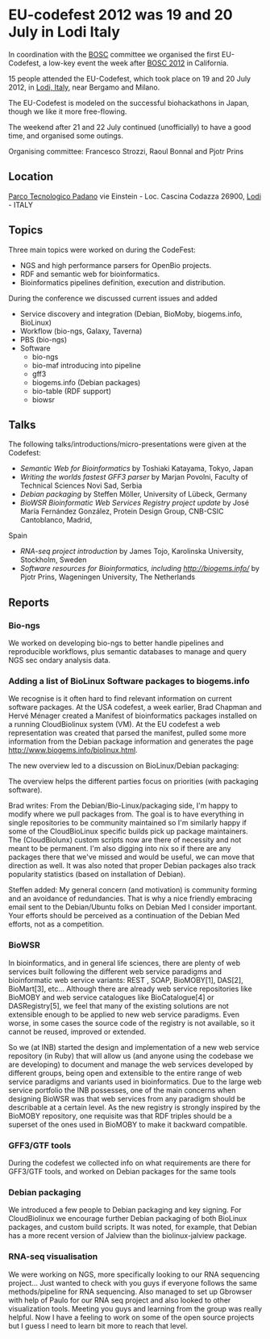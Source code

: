 = EU-codefest 2012 was 19 and 20 July in Lodi Italy =

In coordination with the [[BOSC]] committee we organised the first EU-Codefest, a low-key event the week after [[BOSC 2012]] in California. 

15 people attended the EU-Codefest, which took place on 19 and 20 July 2012, in [http://www.openstreetmap.org/?lat=45.31&lon=9.508&zoom=10&layers=M Lodi, Italy], near Bergamo and Milano.

The EU-Codefest is modeled on the successful biohackathons in Japan, though we like it more free-flowing. 

The weekend after 21 and 22 July continued (unofficially) to have a good time, and organised some outings.

Organising committee: Francesco Strozzi, Raoul Bonnal and Pjotr Prins

== Location ==

[http://www.tecnoparco.org/ Parco Tecnologico Padano]
vie Einstein - Loc. Cascina Codazza
26900, [http://www.openstreetmap.org/?lat=45.31&lon=9.508&zoom=10&layers=M Lodi] - ITALY

== Topics ==

Three main topics were worked on during the CodeFest:

* NGS and high performance parsers for OpenBio projects.
* RDF and semantic web for bioinformatics.
* Bioinformatics pipelines definition, execution and distribution.

During the conference we discussed current issues and added 

* Service discovery and integration (Debian, BioMoby, biogems.info, BioLinux)
* Workflow (bio-ngs, Galaxy, Taverna)
* PBS (bio-ngs)
* Software
** bio-ngs
** bio-maf introducing into pipeline
** gff3
** biogems.info (Debian packages)
** bio-table (RDF support)
** biowsr

== Talks ==

The following talks/introductions/micro-presentations were given at the Codefest:

* ''Semantic Web for Bioinformatics'' by Toshiaki Katayama, Tokyo, Japan
* ''Writing the worlds fastest GFF3 parser'' by Marjan Povolni, Faculty of Technical Sciences Novi Sad, Serbia
* ''Debian packaging'' by Steffen Möller, University of Lübeck, Germany
* ''BioWSR Bioinformatic Web Services Registry project update'' by José María Fernández González, Protein Design Group, CNB-CSIC Cantoblanco, Madrid, 
Spain 
* ''RNA-seq project introduction'' by James Tojo, Karolinska University, Stockholm, Sweden
* ''Software resources for Bioinformatics, including http://biogems.info/'' by Pjotr Prins, Wageningen University, The Netherlands

== Reports ==

=== Bio-ngs ===

We worked on developing bio-ngs to better handle pipelines
and reproducible workflows, plus semantic databases to manage and query NGS sec
ondary analysis data.

=== Adding a list of BioLinux Software packages to biogems.info ===

We recognise is it often hard to find relevant information on current software packages.
At the USA codefest, a week earlier, Brad Chapman and Hervé Ménager created a Manifest of bioinformatics packages installed on a running CloudBiolinux system (VM). At the EU codefest a web representation was created that parsed the manifest, pulled some more information from the Debian package information and generates the page http://www.biogems.info/biolinux.html.

The new overview led to a discussion on BioLinux/Debian packaging:

The overview helps the different parties focus on priorities (with packaging software).

Brad writes: From the Debian/Bio-Linux/packaging side, I'm happy to modify where we
pull packages from. The goal is to have everything in single
repositories to be community maintained so I'm similarly happy if some
of the CloudBioLinux specific builds pick up package maintainers. The
(CloudBiolunx) custom scripts now are there of necessity and not meant to be permanent.
I'm also digging into nix so if there are any packages there that we've
missed and would be useful, we can move that direction as well. It was also noted that proper Debian packages also track
popularity statistics (based on installation of Debian).

Steffen added: My general concern (and motivation) is community forming and an avoidance
of redundancies. That is why a nice friendly embracing email sent to the
Debian/Ubuntu folks on Debian Med I consider important. Your efforts should
be perceived as a continuation of the Debian Med efforts, not as a competition.

=== BioWSR ===

In bioinformatics, and in general life sciences, there are plenty of web services built following the different web service paradigms and bioinformatic web service variants: REST
, SOAP, BioMOBY[1], DAS[2], BioMart[3], etc... Although there are already web service repositories like BioMOBY and web service catalogues like BioCatalogue[4] or DASRegistry[5],
we feel that many of the existing solutions are not extensible enough to be applied to new web service paradigms. Even worse, in some cases the source code of the registry is
not available, so it cannot be reused, improved or extended.

So we (at INB) started the design and implementation of a new web service repository (in Ruby) that will allow us (and anyone using the codebase we are developing) to document and manage the web services developed by different groups, being open and extensible to the entire
range of web service paradigms and variants used in bioinformatics. Due to the large web
service portfolio the INB possesses, one of the main concerns when designing BioWSR was
that web services from any paradigm should be describable at a certain level. As the new registry is strongly inspired by the BioMOBY repository, one requisite was that RDF triples should be a superset of the ones used in BioMOBY to make it backward compatible.

=== GFF3/GTF tools ===

During the codefest we collected info on what requirements are
there for GFF3/GTF tools, and worked on Debian packages for the same
tools

=== Debian packaging ===

We introduced a few people to Debian packaging and key signing. For CloudBiolinux we encourage further Debian packaging of both BioLinux packages, and custom build scripts. It was noted, for example, that Debian has a more recent version of Jalview than the biolinux-jalview package.

=== RNA-seq visualisation ===

We were working on NGS, more specifically looking to our RNA sequencing project... Just wanted to check with you guys if everyone follows the same methods/pipeline for RNA sequencing. Also managed to set up Gbrowser with help of Paulo for our RNA seq project and also looked to other visualization tools. Meeting you guys and learning from the group was really helpful. Now I have a feeling to work on some of the open source projects but I guess I need to learn bit more to reach that level.